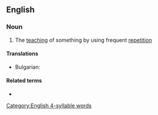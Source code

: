 ==English==
{{rfe|en}}
===Noun===
{{en-noun|~}}

# The [[teaching]] of something by using frequent [[repetition]]
====Translations====
{{trans-top|The [[teaching]] of something by using frequent [[repetition]]}}
* Bulgarian: {{t|bg|втълпяване|n}}
{{trans-mid}}

{{trans-bottom}}
====Related terms====
* {{l|en|inculcate}}

[[Category:English 4-syllable words]]